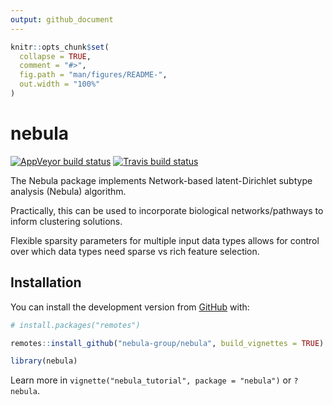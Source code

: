 ```yaml
---
output: github_document
---
```


<!-- README.md is generated from README.Rmd. Please edit that file -->

```r
knitr::opts_chunk$set(
  collapse = TRUE,
  comment = "#>",
  fig.path = "man/figures/README-",
  out.width = "100%"
)
```
# nebula 

<!-- badges: start -->
[![AppVeyor build status](https://ci.appveyor.com/api/projects/status/github/changgee/Nebula?branch=master&svg=true)](https://ci.appveyor.com/project/changgee/Nebula)
[![Travis build status](https://travis-ci.org/margarethannum/Nebula.svg?branch=master)](https://travis-ci.org/margarethannum/Nebula) 
<!-- badges: end -->

The Nebula package implements Network-based latent-Dirichlet subtype analysis (Nebula) algorithm. 

Practically, this can be used to incorporate biological networks/pathways to inform clustering solutions.

Flexible sparsity parameters for multiple input data types allows for control over which data types need sparse vs rich feature selection.


## Installation

You can install the development version from [GitHub](https://github.com/nebula-group/nebula) with:

``` r
# install.packages("remotes")

remotes::install_github("nebula-group/nebula", build_vignettes = TRUE)

library(nebula)
```

Learn more in ` vignette("nebula_tutorial", package = "nebula") ` or `?nebula`. 

